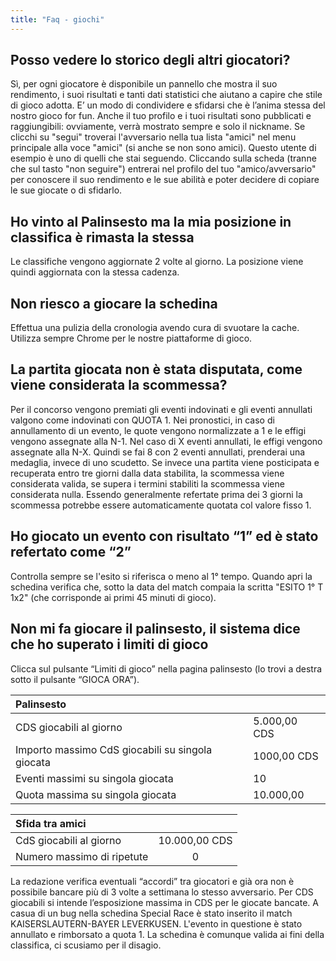 ```yaml
---
title: "Faq - giochi"
---
```


## Posso vedere lo storico degli altri giocatori?

Sì, per ogni giocatore è disponibile un pannello che mostra il suo rendimento, i suoi risultati e tanti dati statistici che aiutano a capire che stile di gioco adotta. E’ un modo di condividere e sfidarsi che è l’anima stessa del nostro gioco for fun. Anche il tuo profilo e i tuoi risultati sono pubblicati e raggiungibili: ovviamente, verrà mostrato sempre e solo il nickname. Se clicchi su "segui" troverai l'avversario nella tua lista "amici" nel menu principale alla voce "amici" (si anche se non sono amici). Questo utente di esempio è uno di quelli che stai seguendo. Cliccando sulla scheda (tranne che sul tasto "non seguire") entrerai nel profilo del tuo "amico/avversario" per conoscere il suo rendimento e le sue abilità e poter decidere di copiare le sue giocate o di sfidarlo.

## Ho vinto al Palinsesto ma la mia posizione in classifica è rimasta la stessa

Le classifiche vengono aggiornate 2 volte al giorno. La posizione viene quindi aggiornata con la stessa cadenza.

## Non riesco a giocare la schedina

Effettua una pulizia della cronologia avendo cura di svuotare la cache. Utilizza sempre Chrome per le nostre piattaforme di gioco.

## La partita giocata non è stata disputata, come viene considerata la scommessa?

Per il concorso vengono premiati gli eventi indovinati e gli eventi annullati valgono come indovinati con QUOTA 1. Nei pronostici, in caso di annullamento di un evento, le quote vengono normalizzate a 1 e le effigi vengono assegnate alla N-1. Nel caso di X eventi annullati, le effigi vengono assegnate alla N-X. Quindi se fai 8 con 2 eventi annullati, prenderai una medaglia, invece di uno scudetto. Se invece una partita viene posticipata e recuperata entro tre giorni dalla data stabilita, la scommessa viene considerata valida, se supera i termini stabiliti la scommessa viene considerata nulla. Essendo generalmente refertate prima dei 3 giorni la scommessa potrebbe essere automaticamente quotata col valore fisso 1.

## Ho giocato un evento con risultato “1” ed è stato refertato come “2”

Controlla sempre se l'esito si riferisca o meno al 1° tempo. Quando apri la schedina verifica che, sotto la data del match compaia la scritta "ESITO 1° T 1x2" (che corrisponde ai primi 45 minuti di gioco).

## Non mi fa giocare il palinsesto, il sistema dice che ho superato i limiti di gioco

Clicca sul pulsante “Limiti di gioco” nella pagina palinsesto (lo trovi a destra sotto il pulsante “GIOCA ORA”).

| **Palinsesto**                                   |              |
| :----------------------------------------------- | :----------- |
| CDS giocabili al giorno                          | 5.000,00 CDS |
| Importo massimo CdS giocabili su singola giocata | 1000,00 CDS  |
| Eventi massimi su singola giocata                | 10           |
| Quota massima su singola giocata                 | 10.000,00    |

| Sfida tra amici            |               |
| :------------------------- | :-----------: |
| CdS giocabili al giorno    | 10.000,00 CDS |
| Numero massimo di ripetute | 0             |

<Warning>
  La redazione verifica eventuali “accordi” tra giocatori e già ora non è possibile bancare più di 3 volte a settimana lo stesso avversario. Per CDS giocabili si intende l’esposizione massima in CDS per le giocate bancate.
</Warning>

<Warning>
  A casua di un bug nella schedina Special Race è stato inserito il match KAISERSLAUTERN-BAYER LEVERKUSEN. L'evento in questione è stato annullato e rimborsato a quota 1. La schedina è comunque valida ai fini della classifica, ci scusiamo per il disagio.
</Warning>